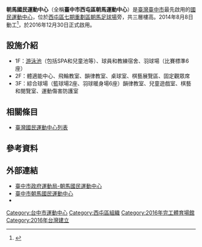{{coord|24.167907|120.633597|display=title}}
{{Infobox_Stadium 
|  stadium_name      = 朝馬國民運動中心 
|  image             = [[File:朝馬國民運動中心.jpg|350px]]
|  location          = {{ROC-TW}}[[臺中市|臺中市]][[西屯區|西屯區]]朝貴路199號
|  opened            = 2016年12月30日 
|  owner             = [[臺中市政府運動局|臺中市政府運動局]] 
|  operator          = [[中國青年救國團|中國青年救國團]] 
|  cost              = 
|  website           = [https://cmcsc.cyc.org.tw/ cmcsc.cyc.org.tw]
}}

'''朝馬國民運動中心'''（全稱'''臺中市西屯區朝馬運動中心'''）是[[臺灣|臺灣]][[臺中市|臺中市]]最先啟用的[[國民運動中心|國民運動中心]]，位於[[西屯區|西屯區]][[七期重劃區|七期重劃區]][[朝馬足球場|朝馬足球場]]旁，共三層樓高。2014年8月8日動工<ref name="全國廣播
">{{cite news|title=中市朝馬國民運動中心上樑　預計明年中旬落成|url=https://tw.news.yahoo.com/%E4%B8%AD%E5%B8%82%E6%9C%9D%E9%A6%AC%E5%9C%8B%E6%B0%91%E9%81%8B%E5%8B%95%E4%B8%AD%E5%BF%83%E4%B8%8A%E6%A8%91-%E9%A0%90%E8%A8%88%E6%98%8E%E5%B9%B4%E4%B8%AD%E6%97%AC%E8%90%BD%E6%88%90-103924633.html|publisher=全國廣播|date=2015-08-13|accessdate=2016-02-24|archive-date=2021-03-09|archive-url=https://web.archive.org/web/20210309141348/https://tw.news.yahoo.com/%E4%B8%AD%E5%B8%82%E6%9C%9D%E9%A6%AC%E5%9C%8B%E6%B0%91%E9%81%8B%E5%8B%95%E4%B8%AD%E5%BF%83%E4%B8%8A%E6%A8%91-%E9%A0%90%E8%A8%88%E6%98%8E%E5%B9%B4%E4%B8%AD%E6%97%AC%E8%90%BD%E6%88%90-103924633.html|dead-url=no}}</ref>，於2016年12月30日正式啟用。

== 設施介紹 ==
*1F：[[游泳池|游泳池]]（包括SPA和兒童池等）、球員和教練宿舍、羽球場（比賽標準6座）
*2F：體適能中心、飛輪教室、韻律教室、桌球室、棋藝展覽區、固定觀眾席
*3F：綜合球場（籃球場2座、羽球暖身場6座）韻律教室、兒童遊戲室、棋藝和閱覽室、運動傷害防護室

== 相關條目 ==
* [[臺灣國民運動中心列表|臺灣國民運動中心列表]]

== 參考資料 ==
<div class="references-small">
<references/>
</div>

== 外部連結 ==
*[https://www.sport.taichung.gov.tw/System/main/Site/Detail.php?ID=60 臺中市政府運動局-朝馬國民運動中心] {{Wayback|url=https://www.sport.taichung.gov.tw/System/main/Site/Detail.php?ID=60 |date=20210309141351 }}
*[https://cmcsc.cyc.org.tw/ 臺中市朝馬國民運動中心] {{Wayback|url=https://cmcsc.cyc.org.tw/ |date=20210309141325 }}
*{{facebook|chaomasports}}

{{臺中市第七期市地重劃區}}
{{臺中市體育}}
{{Portal bar|台灣|台中|體育|建築|游泳}}
[[Category:台中市運動中心|Category:台中市運動中心]]
[[Category:西屯區組織|Category:西屯區組織]]
[[Category:2016年完工體育場館|Category:2016年完工體育場館]]
[[Category:2016年台灣建立|Category:2016年台灣建立]]